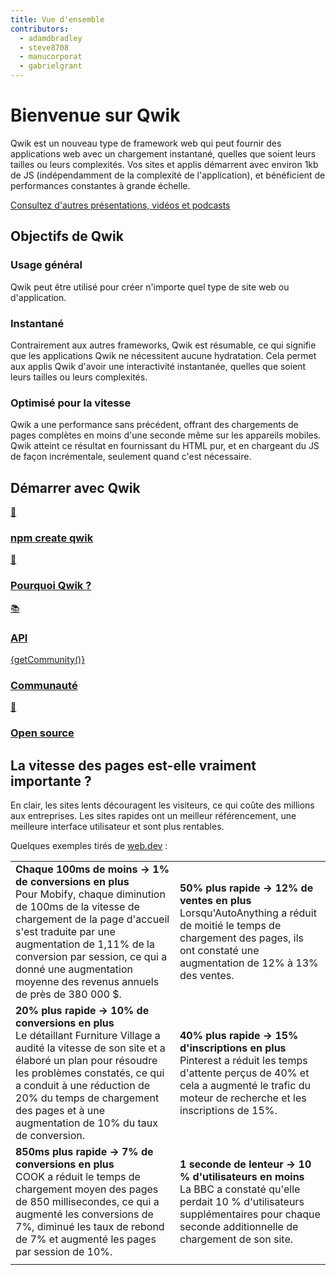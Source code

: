```yaml
---
title: Vue d'ensemble
contributors:
  - adamdbradley
  - steve8708
  - manucorporat
  - gabrielgrant
---
```



# Bienvenue sur Qwik

Qwik est un nouveau type de framework web qui peut fournir des applications web avec un chargement instantané, quelles que soient leurs tailles ou leurs complexités. Vos sites et applis démarrent avec environ 1kb de JS (indépendamment de la complexité de l'application), et bénéficient de performances constantes à grande échelle.

[Consultez d'autres présentations, vidéos et podcasts](/media/)

## Objectifs de Qwik

<div class="card-grid">
  <div class="card">
    <h3>Usage général</h3>
    <p>Qwik peut être utilisé pour créer n'importe quel type de site web ou d'application.</p>
  </div>
    <div class="card">
    <h3>Instantané</h3>
    <p>Contrairement aux autres frameworks, Qwik est résumable, ce qui signifie que les applications Qwik ne nécessitent aucune hydratation. Cela permet aux applis Qwik d'avoir une interactivité instantanée, quelles que soient leurs tailles ou leurs complexités.</p>
  </div>
    <div class="card">
    <h3>Optimisé pour la vitesse</h3>
    <p>Qwik a une performance sans précédent, offrant des chargements de pages complètes en moins d'une seconde même sur les appareils mobiles. Qwik atteint ce résultat en fournissant du HTML pur, et en chargeant du JS de façon incrémentale, seulement quand c'est nécessaire.</p>
  </div>
</div>

## Démarrer avec Qwik

<div class="card-grid">
  <a class="card card-center" href='/docs/getting-started/'>
    <p class='icon'>🚀</p>
    <h3>npm create qwik</h3>
  </a>
  <a class="card card-center" href='/docs/think-qwik/'>
    <p class='icon'>🤔</p>
    <h3>Pourquoi Qwik ?</h3>
  </a>
  <a class="card card-center" href='/docs/components/overview/'>
    <p class='icon'>📚</p>
    <h3>API</h3>
  </a>
  <a class="card card-center" href='https://qwik.builder.io/chat'>
    <p class='icon'>{getCommunity()}</p>
    <h3>Communauté</h3>
  </a>
  <a class="card card-center" href='https://github.com/BuilderIO/qwik'>
    <p class='icon'>💙</p>
    <h3>Open source</h3>
  </a>
</div>

## La vitesse des pages est-elle vraiment importante ?

En clair, les sites lents découragent les visiteurs, ce qui coûte des millions aux entreprises. Les sites rapides ont un meilleur référencement, une meilleure interface utilisateur et sont plus rentables.

Quelques exemples tirés de [web.dev](https://web.dev/tags/case-study/) :

|                                                                                                                                                                                                                                                                                                                   |                                                                                                                                                                                                  |
| ----------------------------------------------------------------------------------------------------------------------------------------------------------------------------------------------------------------------------------------------------------------------------------------------------------------- | ------------------------------------------------------------------------------------------------------------------------------------------------------------------------------------------------ |
| **Chaque 100ms de moins → 1% de conversions en plus** <br />Pour Mobify, chaque diminution de 100ms de la vitesse de chargement de la page d'accueil s'est traduite par une augmentation de 1,11% de la conversion par session, ce qui a donné une augmentation moyenne des revenus annuels de près de 380 000 $. | **50% plus rapide → 12% de ventes en plus** <br />Lorsqu'AutoAnything a réduit de moitié le temps de chargement des pages, ils ont constaté une augmentation de 12% à 13% des ventes.            |
| **20% plus rapide → 10% de conversions en plus** <br />Le détaillant Furniture Village a audité la vitesse de son site et a élaboré un plan pour résoudre les problèmes constatés, ce qui a conduit à une réduction de 20% du temps de chargement des pages et à une augmentation de 10% du taux de conversion.   | **40% plus rapide → 15% d'inscriptions en plus** <br /> Pinterest a réduit les temps d'attente perçus de 40% et cela a augmenté le trafic du moteur de recherche et les inscriptions de 15%.     |
| **850ms plus rapide → 7% de conversions en plus** <br /> COOK a réduit le temps de chargement moyen des pages de 850 millisecondes, ce qui a augmenté les conversions de 7%, diminué les taux de rebond de 7% et augmenté les pages par session de 10%.                                                           | **1 seconde de lenteur → 10 % d'utilisateurs en moins** <br />La BBC a constaté qu'elle perdait 10 % d'utilisateurs supplémentaires pour chaque seconde additionnelle de chargement de son site. |
|                                                                                                                                                                                                                                                                                                                   |                                                                                                                                                                                                  |
